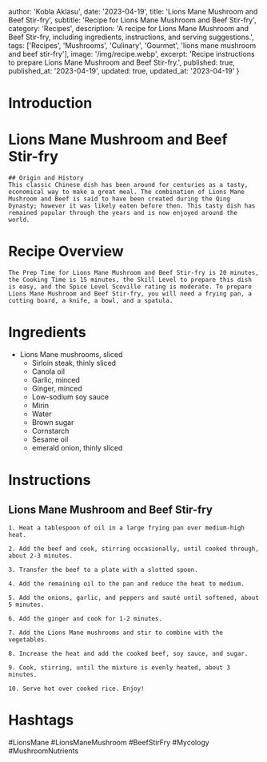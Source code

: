 
  author: 'Kobla Aklasu',
  date: '2023-04-19',
  title: 'Lions Mane Mushroom and Beef Stir-fry',
  subtitle: 'Recipe for Lions Mane Mushroom and Beef Stir-fry',
  category: 'Recipes',
  description: 'A recipe for Lions Mane Mushroom and Beef Stir-fry, including ingredients, instructions, and serving suggestions.',
  tags: ['Recipes', 'Mushrooms', 'Culinary', 'Gourmet', 'lions mane mushroom and beef stir-fry'],
  image: '/img/recipe.webp',
  excerpt: 'Recipe instructions to prepare Lions Mane Mushroom and Beef Stir-fry.',
  published: true,
  published_at: '2023-04-19',
  updated: true,
  updated_at: '2023-04-19'
}


  # Introduction

# Lions Mane Mushroom and Beef Stir-fry
    
    ## Origin and History
    This classic Chinese dish has been around for centuries as a tasty, economical way to make a great meal. The combination of Lions Mane Mushroom and Beef is said to have been created during the Qing Dynasty; however it was likely eaten before then. This tasty dish has remained popular through the years and is now enjoyed around the world.

# Recipe Overview

    The Prep Time for Lions Mane Mushroom and Beef Stir-fry is 20 minutes, the Cooking Time is 15 minutes, the Skill Level to prepare this dish is easy, and the Spice Level Scoville rating is moderate. To prepare Lions Mane Mushroom and Beef Stir-fry, you will need a frying pan, a cutting board, a knife, a bowl, and a spatula.

# Ingredients

-  Lions Mane mushrooms, sliced
    -  Sirloin steak, thinly sliced
    -  Canola oil
    -  Garlic, minced
    -  Ginger, minced
    -  Low-sodium soy sauce
    -  Mirin
    -  Water
    -  Brown sugar
    -  Cornstarch
    -  Sesame oil
    -  emerald onion, thinly sliced

# Instructions

## Lions Mane Mushroom and Beef Stir-fry 
    
    1. Heat a tablespoon of oil in a large frying pan over medium-high heat.
    
    2. Add the beef and cook, stirring occasionally, until cooked through, about 2-3 minutes. 
    
    3. Transfer the beef to a plate with a slotted spoon.
    
    4. Add the remaining oil to the pan and reduce the heat to medium.
    
    5. Add the onions, garlic, and peppers and sauté until softened, about 5 minutes.
    
    6. Add the ginger and cook for 1-2 minutes.
    
    7. Add the Lions Mane mushrooms and stir to combine with the vegetables.
    
    8. Increase the heat and add the cooked beef, soy sauce, and sugar.
    
    9. Cook, stirring, until the mixture is evenly heated, about 3 minutes.
    
    10. Serve hot over cooked rice. Enjoy!

# Hashtags

#LionsMane #LionsManeMushroom #BeefStirFry #Mycology #MushroomNutrients



